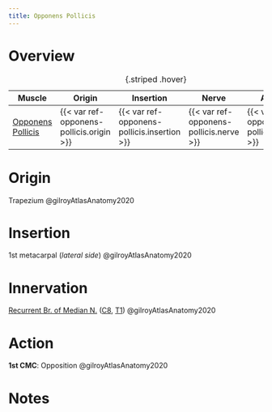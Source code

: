 ```yaml
---
title: Opponens Pollicis
---
```



# Overview

| Muscle  | Origin | Insertion | Nerve | Action |
|------|--------|-------|----------|--------|
| [Opponens Pollicis]({{< var ref-opponens-pollicis.path >}}) | {{< var ref-opponens-pollicis.origin >}} | {{< var ref-opponens-pollicis.insertion >}} | {{< var ref-opponens-pollicis.nerve >}} | {{< var ref-opponens-pollicis.action >}} |
: {.striped .hover}



# Origin {#origin}

Trapezium @gilroyAtlasAnatomy2020

# Insertion {#insertion}

1st metacarpal (*lateral side*) @gilroyAtlasAnatomy2020

# Innervation {#innervation}

[Recurrent Br. of Median N.]({{< var ref-recurrent-branch-of-median-nerve.path >}}) ([C8]({{< var ref-nerve-root.c8 >}}), [T1]({{< var ref-nerve-root.t1 >}})) @gilroyAtlasAnatomy2020

# Action {#action}

**1st CMC**: Opposition @gilroyAtlasAnatomy2020



# Notes